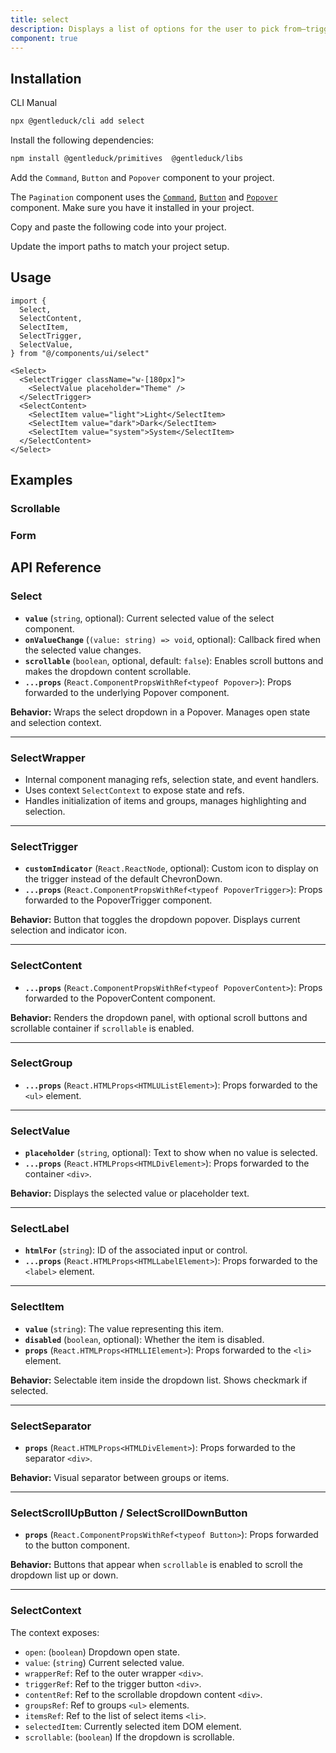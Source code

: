 ```yaml
---
title: select
description: Displays a list of options for the user to pick from—triggered by a button.
component: true
---
```


<ComponentPreview
  name="select-1"
  description="A select component with a list of options."
/>

## Installation

<Tabs defaultValue="cli">

<TabsList>
  <TabsTrigger value="cli">CLI</TabsTrigger>
  <TabsTrigger value="manual">Manual</TabsTrigger>
</TabsList>
<TabsContent value="cli">

```bash
npx @gentleduck/cli add select
```

</TabsContent>

<TabsContent value="manual">

<Steps>

<Step>Install the following dependencies:</Step>

```bash
npm install @gentleduck/primitives  @gentleduck/libs
```

<Step>Add the `Command`, `Button` and `Popover` component to your project.</Step>

The `Pagination` component uses the [`Command`](/components/command), [`Button`](/components/button)
and [`Popover`](/components/popover) component. Make sure you have it installed in your project.

<Step>Copy and paste the following code into your project.</Step>

<ComponentSource name="select" />

<Step>Update the import paths to match your project setup.</Step>

</Steps>

</TabsContent>

</Tabs>

## Usage

```tsx
import {
  Select,
  SelectContent,
  SelectItem,
  SelectTrigger,
  SelectValue,
} from "@/components/ui/select"
```

```tsx
<Select>
  <SelectTrigger className="w-[180px]">
    <SelectValue placeholder="Theme" />
  </SelectTrigger>
  <SelectContent>
    <SelectItem value="light">Light</SelectItem>
    <SelectItem value="dark">Dark</SelectItem>
    <SelectItem value="system">System</SelectItem>
  </SelectContent>
</Select>
```

## Examples

### Scrollable

<ComponentPreview
  name="select-2"
  description="A select component with a scrollable list of options."
/>

### Form

<ComponentPreview name="select-3" />

## API Reference

### **Select**

* **`value`** (`string`, optional): Current selected value of the select component.
* **`onValueChange`** (`(value: string) => void`, optional): Callback fired when the selected value changes.
* **`scrollable`** (`boolean`, optional, default: `false`): Enables scroll buttons and makes the dropdown content scrollable.
* **`...props`** (`React.ComponentPropsWithRef<typeof Popover>`): Props forwarded to the underlying Popover component.

**Behavior:**
Wraps the select dropdown in a Popover. Manages open state and selection context.

---

### **SelectWrapper**

* Internal component managing refs, selection state, and event handlers.
* Uses context `SelectContext` to expose state and refs.
* Handles initialization of items and groups, manages highlighting and selection.

---

### **SelectTrigger**

* **`customIndicator`** (`React.ReactNode`, optional): Custom icon to display on the trigger instead of the default ChevronDown.
* **`...props`** (`React.ComponentPropsWithRef<typeof PopoverTrigger>`): Props forwarded to the PopoverTrigger component.

**Behavior:**
Button that toggles the dropdown popover. Displays current selection and indicator icon.

---

### **SelectContent**

* **`...props`** (`React.ComponentPropsWithRef<typeof PopoverContent>`): Props forwarded to the PopoverContent component.

**Behavior:**
Renders the dropdown panel, with optional scroll buttons and scrollable container if `scrollable` is enabled.

---

### **SelectGroup**

* **`...props`** (`React.HTMLProps<HTMLUListElement>`): Props forwarded to the `<ul>` element.

---

### **SelectValue**

* **`placeholder`** (`string`, optional): Text to show when no value is selected.
* **`...props`** (`React.HTMLProps<HTMLDivElement>`): Props forwarded to the container `<div>`.

**Behavior:**
Displays the selected value or placeholder text.

---

### **SelectLabel**

* **`htmlFor`** (`string`): ID of the associated input or control.
* **`...props`** (`React.HTMLProps<HTMLLabelElement>`): Props forwarded to the `<label>` element.

---

### **SelectItem**

* **`value`** (`string`): The value representing this item.
* **`disabled`** (`boolean`, optional): Whether the item is disabled.
* **`props`** (`React.HTMLProps<HTMLLIElement>`): Props forwarded to the `<li>` element.

**Behavior:**
Selectable item inside the dropdown list. Shows checkmark if selected.

---

### **SelectSeparator**

* **`props`** (`React.HTMLProps<HTMLDivElement>`): Props forwarded to the separator `<div>`.

**Behavior:**
Visual separator between groups or items.

---

### **SelectScrollUpButton / SelectScrollDownButton**

* **`props`** (`React.ComponentPropsWithRef<typeof Button>`): Props forwarded to the button component.

**Behavior:**
Buttons that appear when `scrollable` is enabled to scroll the dropdown list up or down.

---

### **SelectContext**

The context exposes:

* `open`: (`boolean`) Dropdown open state.
* `value`: (`string`) Current selected value.
* `wrapperRef`: Ref to the outer wrapper `<div>`.
* `triggerRef`: Ref to the trigger button `<div>`.
* `contentRef`: Ref to the scrollable dropdown content `<div>`.
* `groupsRef`: Ref to groups `<ul>` elements.
* `itemsRef`: Ref to the list of select items `<li>`.
* `selectedItem`: Currently selected item DOM element.
* `scrollable`: (`boolean`) If the dropdown is scrollable.

